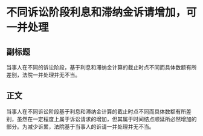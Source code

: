 # 不同诉讼阶段利息和滞纳金诉请增加，可一并处理
## 副标题
当事人在不同的诉讼阶段，基于利息和滞纳金计算的截止时点不同而具体数额有所差别，法院一并处理并无不当。
## 正文
当事人在不同诉讼阶段基于利息和滞纳金计算的截止时点不同而具体数额有所差别，虽然在一定程度上属于诉讼请求的增加，但其属于时间结点顺延所必然增加的部分。为减少诉累，法院基于当事人的诉请一并处理并无不当。